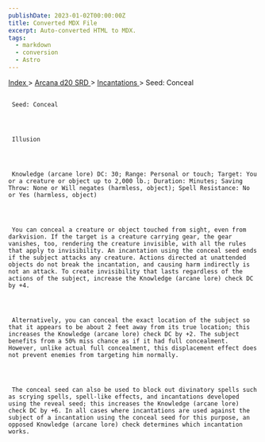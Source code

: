 ```yaml
---
publishDate: 2023-01-02T00:00:00Z
title: Converted MDX File
excerpt: Auto-converted HTML to MDX.
tags:
  - markdown
  - conversion
  - Astro
---
```


[
Index
](-index) >
[
Arcana d20 SRD
](arcana-d20-srd-index) >
[
Incantations
](arcana-d20-srd-incantations-index) > Seed: Conceal

##

     Seed: Conceal




     Illusion




     Knowledge (arcane lore) DC: 30; Range: Personal or touch; Target: You or a creature or object up to 2,000 lb.; Duration: Minutes; Saving Throw: None or Will negates (harmless, object); Spell Resistance: No or Yes (harmless, object)




     You can conceal a creature or object touched from sight, even from darkvision. If the target is a creature carrying gear, the gear vanishes, too, rendering the creature invisible, with all the rules that apply to invisibility. An incantation using the conceal seed ends if the subject attacks any creature. Actions directed at unattended objects do not break the incantation, and causing harm indirectly is not an attack. To create invisibility that lasts regardless of the actions of the subject, increase the Knowledge (arcane lore) check DC by +4.




     Alternatively, you can conceal the exact location of the subject so that it appears to be about 2 feet away from its true location; this increases the Knowledge (arcane lore) check DC by +2. The subject benefits from a 50% miss chance as if it had full concealment. However, unlike actual full concealment, this displacement effect does not prevent enemies from targeting him normally.




     The conceal seed can also be used to block out divinatory spells such as scrying spells, spell-like effects, and incantations developed using the reveal seed; this increases the Knowledge (arcane lore) check DC by +6. In all cases where incantations are used against the subject of a incantation using the conceal seed for this purpose, an opposed Knowledge (arcane lore) check determines which incantation works.
